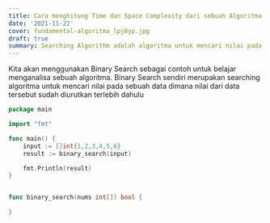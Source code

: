 ```yaml
---
title: Cara menghitung Time dan Space Complexity dari sebuah Algoritma
date: '2021-11-22'
cover: fundamental-algoritma_lpj8yp.jpg
draft: true
summary: Searching Algorithm adalah algoritma untuk mencari nilai pada sebuah struktur data, dimana nilai tersebut disimpan.
---
```


Kita akan menggunakan Binary Search sebagai contoh untuk belajar menganalisa sebuah algoritma.
Binary Search sendiri merupakan searching algoritma untuk mencari nilai pada sebuah data dimana nilai dari data tersebut sudah diurutkan terlebih dahulu

```go theme=orange showLineNumbers
package main

import "fmt"

func main() {
    input := []int{1,2,3,4,5,6}
    result := binary_search(input)

    fmt.Println(result)
}


func binary_search(nums int[]) bool {

}

```
